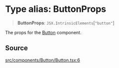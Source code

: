 # Type alias: ButtonProps

> **ButtonProps**: `JSX.IntrinsicElements`\[`"button"`\]

The props for the [Button](/api/latest/functions/Button.mdx) component.

## Source

[src/components/Button/Button.tsx:6](https://github.com/gpbl/react-day-picker/blob/56bfb649e/src/components/Button/Button.tsx#L6)
